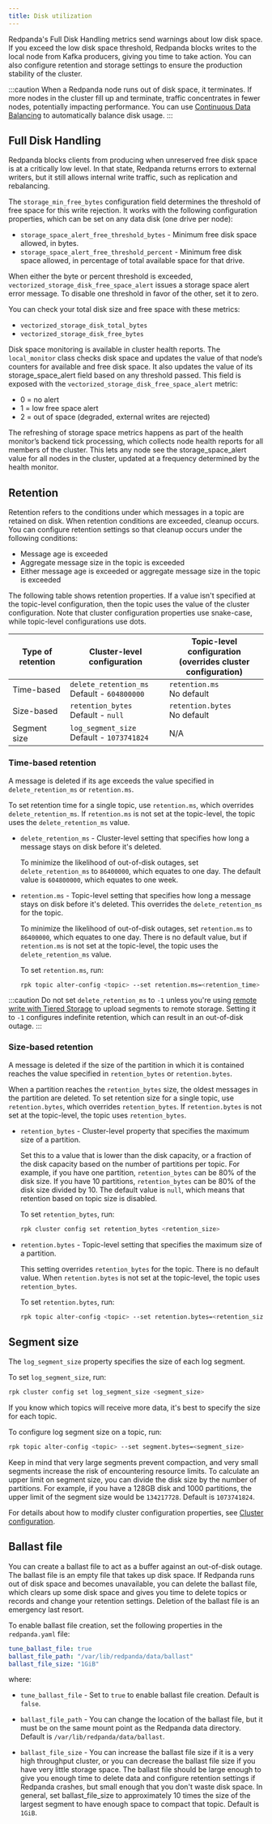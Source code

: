 ```yaml
---
title: Disk utilization
---
```


<head>
    <meta name="title" content="Disk utilization | Redpanda Docs"/>
    <meta name="description" content="If you exceed the low disk space threshold, Redpanda blocks writes to the local node from Kafka producers."/>
</head>

Redpanda's Full Disk Handling metrics send warnings about low disk space. If you exceed the low disk space threshold, Redpanda blocks writes to the local node from Kafka producers, giving you time to take action. You can also configure retention and storage settings to ensure the production stability of the cluster. 

:::caution
When a Redpanda node runs out of disk space, it terminates. If more nodes in the cluster fill up and terminate, traffic concentrates in fewer nodes, potentially impacting performance. You can use [Continuous Data Balancing](/docs/core/cluster-administration/data-balancing) to automatically balance disk usage. 
:::

## Full Disk Handling

Redpanda blocks clients from producing when unreserved free disk space is at a critically low level. In that state, Redpanda returns errors to external writers, but it still allows internal write traffic, such as replication and rebalancing. 

The `storage_min_free_bytes` configuration field determines the threshold of free space for this write rejection. It works with the following configuration properties, which can be set on any data disk (one drive per node):

* `storage_space_alert_free_threshold_bytes` - Minimum free disk space allowed, in bytes.
* `storage_space_alert_free_threshold_percent` - Minimum free disk space allowed, in percentage of total available space for that drive.

When either the byte or percent threshold is exceeded, `vectorized_storage_disk_free_space_alert` issues a storage space alert error message. To disable one threshold in favor of the other, set it to zero. 

You can check your total disk size and free space with these metrics: 
* `vectorized_storage_disk_total_bytes`
* `vectorized_storage_disk_free_bytes`

Disk space monitoring is available in cluster health reports. The `local_monitor` class checks disk space and updates the value of that node’s counters for available and free disk space. It also updates the value of its storage_space_alert field based on any threshold passed. This field is exposed with the `vectorized_storage_disk_free_space_alert` metric:
* 0 = no alert
* 1 = low free space alert
* 2 = out of space (degraded, external writes are rejected)

The refreshing of storage space metrics happens as part of the health monitor’s backend tick processing, which collects node health reports for all members of the cluster. This lets any node see the storage_space_alert value for all nodes in the cluster, updated at a frequency determined by the health monitor. 

## Retention

Retention refers to the conditions under which messages in a topic are retained on disk. When retention conditions are exceeded, cleanup occurs. You can configure retention settings so that cleanup occurs under the following conditions: 

* Message age is exceeded
* Aggregate message size in the topic is exceeded
* Either message age is exceeded or aggregate message size in the topic is exceeded

The following table shows retention properties. 
If a value isn't specified at the topic-level configuration, then the topic uses the value of the cluster configuration. 
Note that cluster configuration properties use snake-case, while topic-level configurations use dots.

| Type of retention | Cluster-level configuration | Topic-level configuration <br /> (overrides cluster configuration) |
| ---               | ---                                                |  ---                                 |
| Time-based        | `delete_retention_ms` <br /> Default - `604800000` | `retention.ms` <br /> No default     |
| Size-based        | `retention_bytes`  <br /> Default - `null`         | `retention.bytes`  <br /> No default |
| Segment size      | `log_segment_size`  <br /> Default - `1073741824`  | N/A                                  |

### Time-based retention

A message is deleted if its age exceeds the value specified in `delete_retention_ms` or `retention.ms`. 

To set retention time for a single topic, use `retention.ms`, which overrides `delete_retention_ms`. If `retention.ms` is not set at the topic-level, the topic uses the `delete_retention_ms` value.

* `delete_retention_ms` - Cluster-level setting that specifies how long a message stays on disk before it's deleted. 
  
    To minimize the likelihood of out-of-disk outages, set `delete_retention_ms` to `86400000`, which equates to one day. The default value is `604800000`, which equates to one week.

* `retention.ms` - Topic-level setting that specifies how long a message stays on disk before it's deleted. This overrides the `delete_retention_ms` for the topic. 
  
  To minimize the likelihood of out-of-disk outages, set `retention.ms` to `86400000`, which equates to one day. There is no default value, but if `retention.ms` is not set at the topic-level, the topic uses the `delete_retention_ms` value. 
  
  To set `retention.ms`, run: 

  ```bash
  rpk topic alter-config <topic> --set retention.ms=<retention_time>
  ```

:::caution 
Do not set `delete_retention_ms` to `-1` unless you're using <a href="https://docs.redpanda.com/docs/core/data-management/tiered-storage#remote-write" target="_self">remote write with Tiered Storage</a> to upload segments to remote storage. Setting it to `-1` configures indefinite retention, which can result in an out-of-disk outage. 
:::

### Size-based retention

A message is deleted if the size of the partition in which it is contained reaches the value specified in `retention_bytes` or `retention.bytes`. 

When a partition reaches the `retention_bytes` size, the oldest messages in the partition are deleted. To set retention size for a single topic, use `retention.bytes`, which overrides `retention_bytes`. If `retention.bytes` is not set at the topic-level, the topic uses `retention_bytes`.

* `retention_bytes` - Cluster-level property that specifies the maximum size of a partition. 

  Set this to a value that is lower than the disk capacity, or a fraction of the disk capacity based on the number of partitions per topic. For example, if you have one partition, `retention_bytes` can be 80% of the disk size. If you have 10 partitions, `retention_bytes` can be 80% of the disk size divided by 10. The default value is `null`, which means that retention based on topic size is disabled.
  
  To set `retention_bytes`, run:
  
  ```bash
  rpk cluster config set retention_bytes <retention_size>
  ```

* `retention.bytes` - Topic-level setting that specifies the maximum size of a partition. 
 
  This setting overrides `retention_bytes` for the topic. There is no default value. When `retention.bytes` is not set at the topic-level, the topic uses `retention_bytes`. 

  To set `retention.bytes`, run:

  ```bash
  rpk topic alter-config <topic> --set retention.bytes=<retention_size>
  ```

## Segment size

The `log_segment_size` property specifies the size of each log segment.

To set `log_segment_size`, run:

```bash
rpk cluster config set log_segment_size <segment_size>
```

If you know which topics will receive more data, it's best to specify the size for each topic. 

To configure log segment size on a topic, run: 

```bash
rpk topic alter-config <topic> --set segment.bytes=<segment_size>
```

Keep in mind that very large segments prevent compaction, and very small segments increase the risk of encountering resource limits. To calculate an upper limit on segment size, you can divide the disk size by the number of partitions. For example, if you have a 128GB disk and 1000 partitions, the upper limit of the segment size would be `134217728`. Default is `1073741824`. 

For details about how to modify cluster configuration properties, see [Cluster configuration](/docs/core/cluster-administration/cluster-property-configuration). 

## Ballast file

You can create a ballast file to act as a buffer against an out-of-disk outage. The ballast file is an empty file that takes up disk space. If Redpanda runs out of disk space and becomes unavailable, you can delete the ballast file, which clears up some disk space and gives you time to delete topics or records and change your retention settings. Deletion of the ballast file is an emergency last resort.

To enable ballast file creation, set the following properties in the `redpanda.yaml` file: 

```yaml
tune_ballast_file: true
ballast_file_path: "/var/lib/redpanda/data/ballast"
ballast_file_size: "1GiB"
```

where: 
* `tune_ballast_file` - Set to `true` to enable ballast file creation. Default is `false`. 

* `ballast_file_path` - You can change the location of the ballast file, but it must be on the same mount point as the Redpanda data directory. Default is `/var/lib/redpanda/data/ballast`.

* `ballast_file_size` - You can increase the ballast file size if it is a very high throughput cluster, or you can decrease the ballast file size if you have very little storage space. The ballast file should be large enough to give you enough time to delete data and configure retention settings if Redpanda crashes, but small enough that you don't waste disk space. In general, set ballast_file_size to approximately 10 times the size of the largest segment to have enough space to compact that topic. Default is `1GiB`. 